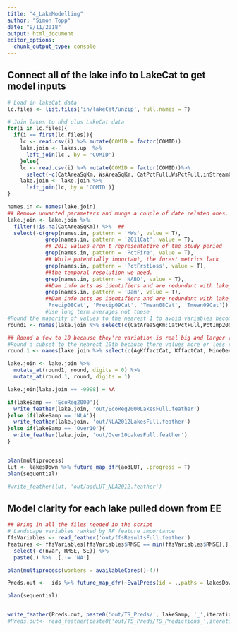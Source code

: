 ---
title: "4_LakeModelling"
author: "Simon Topp"
date: "9/11/2018"
output: html_document
editor_options: 
  chunk_output_type: console
---

## Connect all of the lake info to LakeCat to get model inputs

```{r, eval = F}
# Load in lakeCat data
lc.files <- list.files('in/lakeCat/unzip', full.names = T)

# Join lakes to nhd plus LakeCat data
for(i in lc.files){
  if(i == first(lc.files)){
    lc <- read.csv(i) %>% mutate(COMID = factor(COMID))
    lake.join <- lakes.up  %>%
      left_join(lc , by = 'COMID')
    }else{
    lc <- read.csv(i) %>% mutate(COMID = factor(COMID))%>%
      select(-c(CatAreaSqKm, WsAreaSqKm, CatPctFull,WsPctFull,inStreamCat))
    lake.join <- lake.join %>%
      left_join(lc, by = 'COMID')}
}

names.in <- names(lake.join)
## Remove unwanted parameters and munge a couple of date related ones.
lake.join <- lake.join %>%
  filter(!is.na(CatAreaSqKm)) %>%  ## 
  select(-c(grep(names.in, pattern = '*Ws', value = T), 
            grep(names.in, pattern = '2011Cat', value = T),
            ## 2011 values aren't representative of the study period
            grep(names.in, pattern = 'PctFire', value = T), 
            ## While potentially important, the forest metrics lack 
            grep(names.in, pattern = 'PctFrstLoss', value = T), 
            ##the temporal resolution we need.
            grep(names.in, pattern = 'NABD', value = T), 
            ##Dam info acts as identifiers and are redundant with lake_type/area
            grep(names.in, pattern = 'Dam', value = T), 
            ##Dam info acts as identifiers and are redundant with lake_type/area
            'Precip08Cat', 'Precip09Cat', 'Tmean08Cat', 'Tmean09Cat'))
            #Use long term averages not these
#Round the majority of values to the nearest 1 to avoid variables become 'unique ID's)
round1 <- names(lake.join %>% select(c(CatAreaSqKm:CatPctFull,PctImp2006Cat, PctCarbResidCat:WetIndexCat)))

## Round a few to 10 because they're variation is real big and larger values with 
#Round a subset to the nearest 10th because there values more or less range from 0 to 1.
round.1 <- names(lake.join %>% select(c(AgKffactCat, KffactCat, MineDensCat)))

lake.join <- lake.join %>%
  mutate_at(round1, round, digits = 0) %>%
  mutate_at(round.1, round, digits = 1)

lake.join[lake.join == -9998] = NA

if(lakeSamp == 'EcoReg2000'){
  write_feather(lake.join, 'out/EcoReg2000LakesFull.feather')
}else if(lakeSamp == 'NLA'){
  write_feather(lake.join, 'out/NLA2012LakesFull.feather')
}else if(lakeSamp == 'Over10'){
  write_feather(lake.join, 'out/Over10LakesFull.feather')
}


plan(multiprocess)
lut <- lakesDown %>% future_map_dfr(aodLUT, .progress = T)
plan(sequential)

#write_feather(lut, 'out/aodLUT_NLA2012.feather')
```

## Model clarity for each lake pulled down from EE

```{r}
## Bring in all the files needed in the script
# Landscape variables ranked by RF feature importance
ffsVariables <- read_feather('out/ffsResultsFull.feather')
features <- ffsVariables[ffsVariables$RMSE == min(ffsVariables$RMSE),] %>%
  select(-c(nvar, RMSE, SE)) %>%
  paste(.) %>% .[.!= 'NA']

plan(multiprocess(workers = availableCores()-4))

Preds.out <-  ids %>% future_map_dfr(~EvalPreds(id = .,paths = lakesDown, lakesUp = lake.join, log = log, model = model, features = features, lakeSamp = lakeSamp), .progress = T)

plan(sequential)


write_feather(Preds.out, paste0('out/TS_Preds/', lakeSamp, '_',iteration,'.feather'))
#Preds.out<- read_feather(paste0('out/TS_Preds/TS_Predictions_',iteration,'.feather'))
```



